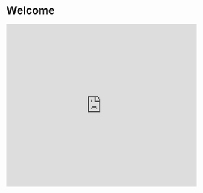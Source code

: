 # Welcome

<iframe
    width="100%"
    height="430"
    src="https://streamable.com/e/uip3x9"
    frameborder="0"
    allow="accelerometer; autoplay; clipboard-write; encrypted-media; gyroscope; picture-in-picture"
    allowfullscreen
 />

Video shot by Isobel Beszant and Bo Chen, edited by Bo Chen

This site provides an overview of different tools and software used at [Te Wāhi Auaha](https://tewahi.com)
